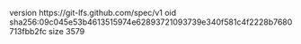 version https://git-lfs.github.com/spec/v1
oid sha256:09c045e53b4613515974e62893721093739e340f581c4f2228b7680713fbb2fc
size 3579
